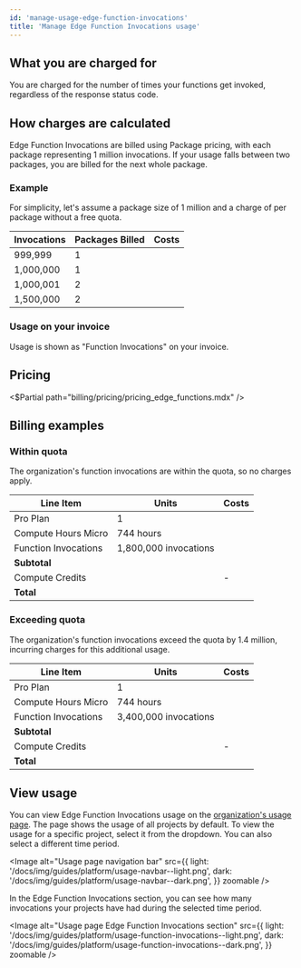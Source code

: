 ```yaml
---
id: 'manage-usage-edge-function-invocations'
title: 'Manage Edge Function Invocations usage'
---
```


## What you are charged for

You are charged for the number of times your functions get invoked, regardless of the response status code.

## How charges are calculated

Edge Function Invocations are billed using Package pricing, with each package representing 1 million invocations. If your usage falls between two packages, you are billed for the next whole package.

### Example

For simplicity, let's assume a package size of 1 million and a charge of <Price price="2" /> per package without a free quota.

| Invocations | Packages Billed | Costs               |
| ----------- | --------------- | ------------------- |
| 999,999     | 1               | <Price price="2" /> |
| 1,000,000   | 1               | <Price price="2" /> |
| 1,000,001   | 2               | <Price price="4" /> |
| 1,500,000   | 2               | <Price price="4" /> |

### Usage on your invoice

Usage is shown as "Function Invocations" on your invoice.

## Pricing

<$Partial path="billing/pricing/pricing_edge_functions.mdx" />

## Billing examples

### Within quota

The organization's function invocations are within the quota, so no charges apply.

| Line Item            | Units                 | Costs                    |
| -------------------- | --------------------- | ------------------------ |
| Pro Plan             | 1                     | <Price price="25" />     |
| Compute Hours Micro  | 744 hours             | <Price price="10" />     |
| Function Invocations | 1,800,000 invocations | <Price price="0" />      |
| **Subtotal**         |                       | **<Price price="35" />** |
| Compute Credits      |                       | -<Price price="10" />    |
| **Total**            |                       | **<Price price="25" />** |

### Exceeding quota

The organization's function invocations exceed the quota by 1.4 million, incurring charges for this additional usage.

| Line Item            | Units                 | Costs                    |
| -------------------- | --------------------- | ------------------------ |
| Pro Plan             | 1                     | <Price price="25" />     |
| Compute Hours Micro  | 744 hours             | <Price price="10" />     |
| Function Invocations | 3,400,000 invocations | <Price price="4" />      |
| **Subtotal**         |                       | **<Price price="39" />** |
| Compute Credits      |                       | -<Price price="10" />    |
| **Total**            |                       | **<Price price="29" />** |

## View usage

You can view Edge Function Invocations usage on the [organization's usage page](https://supabase.com/dashboard/org/_/usage). The page shows the usage of all projects by default. To view the usage for a specific project, select it from the dropdown. You can also select a different time period.

<Image
  alt="Usage page navigation bar"
  src={{
    light: '/docs/img/guides/platform/usage-navbar--light.png',
    dark: '/docs/img/guides/platform/usage-navbar--dark.png',
  }}
  zoomable
/>

In the Edge Function Invocations section, you can see how many invocations your projects have had during the selected time period.

<Image
  alt="Usage page Edge Function Invocations section"
  src={{
    light: '/docs/img/guides/platform/usage-function-invocations--light.png',
    dark: '/docs/img/guides/platform/usage-function-invocations--dark.png',
  }}
  zoomable
/>
